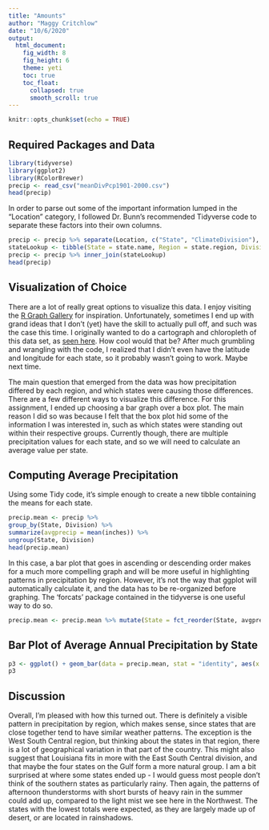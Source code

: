 ```yaml
---
title: "Amounts"
author: "Maggy Critchlow"
date: "10/6/2020"
output:
  html_document:
    fig_width: 8
    fig_height: 6
    theme: yeti
    toc: true
    toc_float:
      collapsed: true
      smooth_scroll: true
---
```


```r
knitr::opts_chunk$set(echo = TRUE)
```

## Required Packages and Data

```r
library(tidyverse)
library(ggplot2)
library(RColorBrewer)
precip <- read_csv("meanDivPcp1901-2000.csv")
head(precip)
```

In order to parse out some of the important information lumped in the "Location" category, I followed Dr. Bunn's recommended Tidyverse code to separate these factors into their own columns.

```r
precip <- precip %>% separate(Location, c("State", "ClimateDivision"), " CD ")
stateLookup <- tibble(State = state.name, Region = state.region, Division = state.division)
precip <- precip %>% inner_join(stateLookup)
head(precip)
```

## Visualization of Choice

There are a lot of really great options to visualize this data. I enjoy visiting the [R Graph Gallery](r-graph-gallery.com) for inspiration. Unfortunately, sometimes I end up with grand ideas that I don't (yet) have the skill to actually pull off, and such was the case this time. I originally wanted to do a cartograph and chloropleth of this data set, as [seen here](https://www.r-graph-gallery.com/cartogram.html). How cool would that be? After much grumbling and wrangling with the code, I realized that I didn't even have the latitude and longitude for each state, so it probably wasn't going to work. Maybe next time.

The main question that emerged from the data was how precipitation differed by each region, and which states were causing those differences. There are a few different ways to visualize this difference. For this assignment, I ended up choosing a bar graph over a box plot. The main reason I did so was because I felt that the box plot hid some of the information I was interested in, such as which states were standing out within their respective groups. Currently though, there are multiple precipitation values for each state, and so we will need to calculate an average value per state.

## Computing Average Precipitation

Using some Tidy code, it's simple enough to create a new tibble containing the means for each state. 

```r
precip.mean <- precip %>%   
group_by(State, Division) %>% 
summarize(avgprecip = mean(inches)) %>%
ungroup(State, Division)
head(precip.mean)
```

In this case, a bar plot that goes in ascending or descending order makes for a much more compelling graph and will be more useful in highlighting patterns in precipitation by region. However, it's not the way that ggplot will automatically calculate it, and the data has to be re-organized before graphing. The 'forcats' package contained in the tidyverse is one useful way to do so.

```r
precip.mean <- precip.mean %>% mutate(State = fct_reorder(State, avgprecip))
```

## Bar Plot of Average Annual Precipitation by State

```r
p3 <- ggplot() + geom_bar(data = precip.mean, stat = "identity", aes(x = State, y = avgprecip, fill = Division), width=0.6, position = position_dodge(width=0.75)) + coord_flip() + scale_fill_brewer(palette = "Paired") + theme_classic() + labs(y = "Average annual precipitation (inches)", x = "State", fill = "Regional Division", main = "Average Annual Precipitation by State")
p3
```

## Discussion

Overall, I'm pleased with how this turned out. There is definitely a visible pattern in precipitation by region, which makes sense, since states that are close together tend to have similar weather patterns. The exception is the West South Central region, but thinking about the states in that region, there is a lot of geographical variation in that part of the country. This might also suggest that Louisiana fits in more with the East South Central division, and that maybe the four states on the Gulf form a more natural group. I am a bit surprised at where some states ended up - I would guess most people don't think of the southern states as particularly rainy. Then again, the patterns of afternoon thunderstorms with short bursts of heavy rain in the summer could add up, compared to the light mist we see here in the Northwest. The states with the lowest totals were expected, as they are largely made up of desert, or are located in rainshadows.
